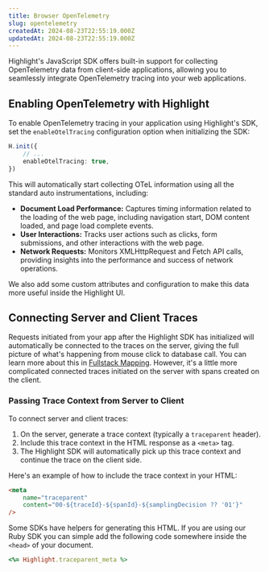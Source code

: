 ```yaml
---
title: Browser OpenTelemetry
slug: opentelemetry
createdAt: 2024-08-23T22:55:19.000Z
updatedAt: 2024-08-23T22:55:19.000Z
---
```


Highlight's JavaScript SDK offers built-in support for collecting OpenTelemetry data from client-side applications, allowing you to seamlessly integrate OpenTelemetry tracing into your web applications.

## Enabling OpenTelemetry with Highlight

To enable OpenTelemetry tracing in your application using Highlight's SDK, set the `enableOtelTracing` configuration option when initializing the SDK:

```ts
H.init({
	// ...
	enableOtelTracing: true,
})
```

This will automatically start collecting OTeL information using all the standard auto instrumentations, including:

-   **Document Load Performance:** Captures timing information related to the loading of the web page, including navigation start, DOM content loaded, and page load complete events.
-   **User Interactions:** Tracks user actions such as clicks, form submissions, and other interactions with the web page.
-   **Network Requests:** Monitors XMLHttpRequest and Fetch API calls, providing insights into the performance and success of network operations.

We also add some custom attributes and configuration to make this data more useful inside the Highlight UI.

## Connecting Server and Client Traces

Requests initiated from your app after the Highlight SDK has initialized will automatically be connected to the traces on the server, giving the full picture of what's happening from mouse click to database call. You can learn more about this in [Fullstack Mapping](https://www.highlight.io/docs/getting-started/frontend-backend-mapping). However, it's a little more complicated connected traces initiated on the server with spans created on the client.

### Passing Trace Context from Server to Client

To connect server and client traces:

1. On the server, generate a trace context (typically a `traceparent` header).
2. Include this trace context in the HTML response as a `<meta>` tag.
3. The Highlight SDK will automatically pick up this trace context and continue the trace on the client side.

Here's an example of how to include the trace context in your HTML:

```html
<meta
	name="traceparent"
	content="00-${traceId}-${spanId}-${samplingDecision ?? '01'}"
/>
```

Some SDKs have helpers for generating this HTML. If you are using our Ruby SDK you can simple add the following code somewhere inside the `<head>` of your document.

```rb
<%= Highlight.traceparent_meta %>
```
